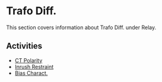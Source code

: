 # Trafo Diff.

This section covers information about Trafo Diff. under Relay.

## Activities

- [CT Polarity](/docs/relay/trafo-diff/ct-polarity)
- [Inrush Restraint](/docs/relay/trafo-diff/inrush-restraint)
- [Bias Charact.](/docs/relay/trafo-diff/bias-charact)
